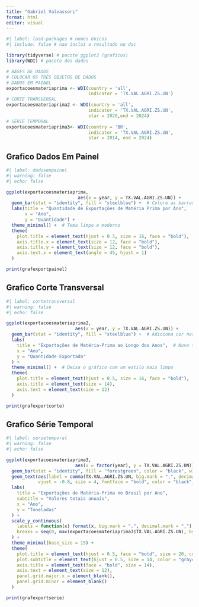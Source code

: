 ---
title: "Gabriel Valvassori"
format: html
editor: visual
---

```{r}
#| label: load-packages # nomes únicos
#| include: false # nao inclui o resultado no doc

library(tidyverse) # pacote ggplot2 (graficos)
library(WDI) # pacote dos dados

# BASES DE DADOS
# COLOCAR OS TRÊS OBJETOS DE DADOS
# DADOS EM PAINEL 
exportacoesmateriaprima <- WDI(country = 'all',
                               indicator = 'TX.VAL.AGRI.ZS.UN')
# CORTE TRANSVERSAL 
exportacoesmateriaprima2 <- WDI(country = 'all',
                               indicator = 'TX.VAL.AGRI.ZS.UN',
                               star = 2020,end = 2024)
# SÉRIE TEMPORAL
exportacoesmateriaprima3<- WDI(country = 'BR',
                               indicator = 'TX.VAL.AGRI.ZS.UN',
                               star = 2014, end = 2024)

```

## Grafico Dados Em Painel

```{r}
#| label: dadosempainel
#| warning: false
#| echo: false

ggplot(exportacoesmateriaprima, 
                           aes(x = year, y = TX.VAL.AGRI.ZS.UN)) + 
  geom_bar(stat = "identity", fill = "steelblue") +  # Colore as barras de azul
  labs(title = "Quantidade de Exportações de Matéria Prima por Ano", 
       x = "Ano", 
       y = "Quantidade") +
  theme_minimal() +  # Tema limpo e moderno
  theme(
    plot.title = element_text(hjust = 0.5, size = 16, face = "bold"),  # Centraliza e estiliza o título
    axis.title.x = element_text(size = 12, face = "bold"),             # Eixo X
    axis.title.y = element_text(size = 12, face = "bold"),             # Eixo Y
    axis.text.x = element_text(angle = 45, hjust = 1)                  # Inclina rótulos do eixo X
  )

print(grafexportpainel)
```

## Grafico Corte Transversal

```{r}
#| label: cortetransversal
#| warning: false
#| echo: false 

ggplot(exportacoesmateriaprima2, 
                          aes(x = year, y = TX.VAL.AGRI.ZS.UN)) +
  geom_bar(stat = "identity", fill = "steelblue") +  # Adiciona cor nas barras
  labs(
    title = "Exportações de Matéria-Prima ao Longo dos Anos",  # Novo título
    x = "Ano", 
    y = "Quantidade Exportada"
  ) +
  theme_minimal() +  # Deixa o gráfico com um estilo mais limpo
  theme(
    plot.title = element_text(hjust = 0.5, size = 16, face = "bold"),  # Centralizar e destacar o título
    axis.title = element_text(size = 14),
    axis.text = element_text(size = 12)
  )

print(grafexportcorte)
```

## Grafico Série Temporal

```{r}
#| label: serietemporal 
#| warning: false 
#| echo: false   

ggplot(exportacoesmateriaprima3,
                          aes(x = factor(year), y = TX.VAL.AGRI.ZS.UN)) +
  geom_bar(stat = "identity", fill = "forestgreen", color = "black", width = 0.6) +
  geom_text(aes(label = comma(TX.VAL.AGRI.ZS.UN, big.mark = ".", decimal.mark = ",")),
            vjust = -0.8, size = 4, fontface = "bold", color = "black") +
  labs(
    title = "Exportações de Matéria-Prima no Brasil por Ano",
    subtitle = "Valores totais anuais",
    x = "Ano",
    y = "Toneladas"
  ) +
  scale_y_continuous(
    labels = function(x) format(x, big.mark = ".", decimal.mark = ","),
    breaks = seq(0, max(exportacoesmateriaprima3$TX.VAL.AGRI.ZS.UN), by = 50000)
  ) +
  theme_minimal(base_size = 15) +
  theme(
    plot.title = element_text(hjust = 0.5, face = "bold", size = 20, color = "black"),
    plot.subtitle = element_text(hjust = 0.5, size = 14, color = "gray40"),
    axis.title = element_text(face = "bold", size = 14),
    axis.text = element_text(size = 12),
    panel.grid.major.x = element_blank(),
    panel.grid.minor = element_blank()
  )

print(grafexportserie)

```
